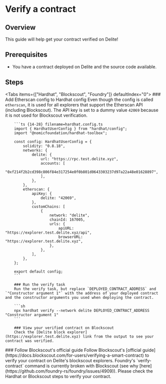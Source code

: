 
# Verify a contract

## Overview

This guide will help get your contract verified on Delite!

## Prerequisites

- You have a contract deployed on Delite and the source code available.

## Steps

<Tabs items={["Hardhat", "Blockscout", "Foundry"]} defaultIndex="0">
  <Tab>
   <Steps>
        ### Add Etherscan config to Hardhat config
        <Callout type="info">
            Even though the config is called `etherscan`, it is used for all explorers that support the Etherscan API (including Blockscout). The API key is set to a dummy value `42069` because it is not used for Blockscout verification.
        </Callout>

        ```ts {14-28} filename=hardhat.config.ts
        import { HardhatUserConfig } from "hardhat/config";
        import "@nomicfoundation/hardhat-toolbox";

        const config: HardhatUserConfig = {
            solidity: "0.8.18",
            networks: {
                delite: {
                    url: "https://rpc.test.delite.xyz",
                    accounts: [
                        "0xf214f2b2cd398c806f84e317254e0f0b801d0643303237d97a22a48e01628897",
                    ],
                },
            },
            etherscan: {
                apiKey: {
                    delite: "42069",
                },
                customChains: [
                    {
                        network: "delite",
                        chainId: 167005,
                        urls: {
                            apiURL: "https://explorer.test.delite.xyz/api",
                            browserURL: "https://explorer.test.delite.xyz",
                        },
                    },
                ],
            },
        };

        export default config;
        ```

        ### Run the verify task
        Run the verify task, but replace `DEPLOYED_CONTRACT_ADDRESS` and `"Constructor argument 1"` with the address of your deployed contract and the constructor arguments you used when deploying the contract.

        ```sh
        npx hardhat verify --network delite DEPLOYED_CONTRACT_ADDRESS "Constructor argument 1"
        ```

        ### View your verified contract on Blockscout
        Check the [Delite block explorer](https://explorer.test.delite.xyz) link from the output to see your contract was verified.

   </Steps>
  </Tab>
  <Tab>
   <Steps>
    ### Follow Blockscout's official guide
    Follow Blockscout's [official guide](https://docs.blockscout.com/for-users/verifying-a-smart-contract) to verify your contract on Delite's blockscout explorers.
   </Steps>
  </Tab>
  <Tab>
    <Callout type="warning">
    Foundry's `verify-contract` command is currently broken with Blockscout (see why [here](https://github.com/foundry-rs/foundry/issues/4909)). Please check the Hardhat or Blockscout steps to verify your contract.
    </Callout>
  </Tab>
</Tabs>
